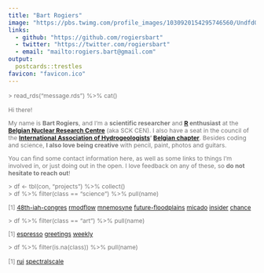 ```yaml
---
title: "Bart Rogiers"
image: "https://pbs.twimg.com/profile_images/1030920154295746560/UndfdONg_400x400.jpg"
links:
  - github: "https://github.com/rogiersbart"
  - twitter: "https://twitter.com/rogiersbart"
  - email: "mailto:rogiers.bart@gmail.com"
output:
  postcards::trestles
favicon: "favicon.ico"
---
```

 
<link rel="stylesheet" href="styles.css">

<font style='font-size:87.5%;color:#777;'>
\> read_rds("message.rds") %>% cat()
 
Hi there!

My name is **Bart Rogiers**, and I'm a **scientific researcher** and
**[R](https://www.r-project.org/) enthusiast** at the **[Belgian Nuclear
Research Centre](https://www.sckcen.be/en)** (aka SCK CEN). I also have a seat
in the council of the **[International Association of
Hydrogeologists](https://iah.org/)' [Belgian
chapter](https://belgium.iah.org/)**. Besides coding and science, **I also love 
being creative** with pencil, paint, photos and guitars.

You can find some contact information here, as well as some links to things I'm
involved in, or just doing out in the open. I love feedback on any of these, so
**do not hesitate to reach out**!

\> df <- tbl(con, "projects") %>% collect()<br>
\> df %>% filter(class == "science") %>% pull(name)

[1]
[48th-iah-congres](https://iah2021belgium.org/)
[rmodflow](https://rogiersbart.github.io/RMODFLOW)
[mnemosyne](https://rogiersbart.github.io/mnemosyne/)
[future-floodplains](https://www.futurefloodplains.be/)
[micado](https://www.micado-project.eu/)
[insider](http://insider-h2020.eu/)
[chance](https://www.chance-h2020.eu/)

\> df %>% filter(class == "art") %>% pull(name)

[1]
[espresso](https://rogiersbart.github.io/espresso/)
[greetings](https://rogiersbart.github.io/greetings/)
[weekly](https://rogiersbart.github.io/weekly/)

\> df %>% filter(is.na(class)) %>% pull(name)

[1]
[rui](https://rogiersbart.github.io/rui/)
[spectralscale](https://rogiersbart.github.io/spectralscale/)
</font>
